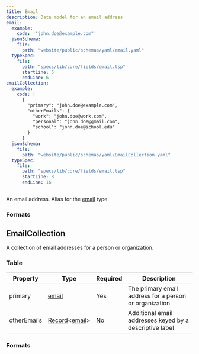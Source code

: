 ```yaml
---
title: Email
description: Data model for an email address
email:
  example:
    code: '"john.doe@example.com"'
  jsonSchema:
    file:
      path: "website/public/schemas/yaml/email.yaml"
  typeSpec:
    file:
      path: "specs/lib/core/fields/email.tsp"
      startLine: 5
      endLine: 6
emailCollection:
  example:
    code: |
      {
        "primary": "john.doe@example.com",
        "otherEmails": {
          "work": "john.doe@work.com",
          "personal": "john.doe@gmail.com",
          "school": "john.doe@school.edu"
        }
      }
  jsonSchema:
    file:
      path: "website/public/schemas/yaml/EmailCollection.yaml"
  typeSpec:
    file:
      path: "specs/lib/core/fields/email.tsp"
      startLine: 8
      endLine: 16
---
```



An email address. Alias for the [email](/protocol/types/string#email) type.

### Formats

<SchemaFormatTabs
  example={frontmatter.email.example}
  jsonSchema={frontmatter.email.jsonSchema}
  typeSpec={frontmatter.email.typeSpec}
/>

## EmailCollection

A collection of email addresses for a person or organization.

### Table

| Property    | Type                                                                            | Required | Description                                             |
| ----------- | ------------------------------------------------------------------------------- | -------- | ------------------------------------------------------- |
| primary     | [email](/protocol/types/string#email)                                           | Yes      | The primary email address for a person or organization  |
| otherEmails | [Record](/protocol/types/other#record)\<[email](/protocol/types/string#email)\> | No       | Additional email addresses keyed by a descriptive label |

### Formats

<SchemaFormatTabs
  example={frontmatter.emailCollection.example}
  jsonSchema={frontmatter.emailCollection.jsonSchema}
  typeSpec={frontmatter.emailCollection.typeSpec}
/>
